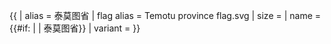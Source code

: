 {{ {{{1<noinclude>|country showdata</noinclude>}}}
| alias = 泰莫图省
| flag alias = Temotu province flag.svg
| size = {{{size|}}}
| name = {{#if: {{{name|}}} | {{{name|}}} | 泰莫图省}}
| variant = {{{variant|}}}
}}